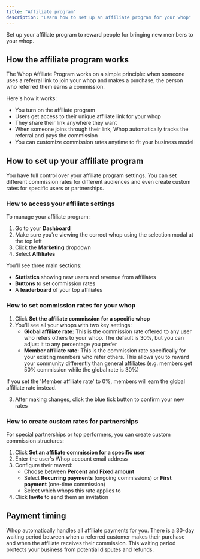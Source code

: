 ```yaml
---
title: "Affiliate program"
description: "Learn how to set up an affiliate program for your whop"
---
```


Set up your affiliate program to reward people for bringing new members to your whop.

## How the affiliate program works

The Whop Affiliate Program works on a simple principle: when someone uses a referral link to join your whop and makes a purchase, the person who referred them earns a commission.

Here's how it works:

- You turn on the affiliate program
- Users get access to their unique affiliate link for your whop
- They share their link anywhere they want
- When someone joins through their link, Whop automatically tracks the referral and pays the commission
- You can customize commission rates anytime to fit your business model

## How to set up your affiliate program

You have full control over your affiliate program settings. You can set different commission rates for different audiences and even create custom rates for specific users or partnerships.

### How to access your affiliate settings

To manage your affiliate program:

1. Go to your **Dashboard**
2. Make sure you're viewing the correct whop using the selection modal at the top left
3. Click the **Marketing** dropdown
4. Select **Affiliates**

You'll see three main sections:

- **Statistics** showing new users and revenue from affiliates
- **Buttons** to set commission rates
- A **leaderboard** of your top affiliates

### How to set commission rates for your whop

1. Click **Set the affiliate commission for a specific whop**
2. You'll see all your whops with two key settings:
   - **Global affiliate rate:** This is the commission rate offered to any user who refers others to your whop. The default is 30%, but you can adjust it to any percentage you prefer
   - **Member affiliate rate:** This is the commission rate specifically for your existing members who refer others. This allows you to reward your community differently than general affiliates (e.g. members get 50% commission while the global rate is 30%)

<Tip>
  If you set the 'Member affiliate rate' to 0%, members will earn the global affiliate rate instead.
</Tip>

3. After making changes, click the blue tick button to confirm your new rates 

### How to create custom rates for partnerships

For special partnerships or top performers, you can create custom commission structures:

1. Click **Set an affiliate commission for a specific user**
2. Enter the user's Whop account email address
3. Configure their reward:
   - Choose between **Percent** and **Fixed amount**
   - Select **Recurring payments** (ongoing commissions) or **First payment** (one-time commission)
   - Select which whops this rate applies to
4. Click **Invite** to send them an invitation

## Payment timing

Whop automatically handles all affiliate payments for you. There is a 30-day waiting period between when a referred customer makes their purchase and when the affiliate receives their commission. This waiting period protects your business from potential disputes and refunds.